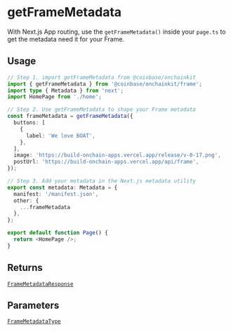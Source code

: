 # getFrameMetadata

With Next.js App routing, use the `getFrameMetadata()` inside your `page.ts` to get the metadata need it for your Frame.

## Usage

```ts
// Step 1. import getFrameMetadata from @coinbase/onchainkit
import { getFrameMetadata } from '@coinbase/onchainkit/frame';
import type { Metadata } from 'next';
import HomePage from './home';

// Step 2. Use getFrameMetadata to shape your Frame metadata
const frameMetadata = getFrameMetadata({
  buttons: [
    {
      label: 'We love BOAT',
    },
  ],
  image: 'https://build-onchain-apps.vercel.app/release/v-0-17.png',
  postUrl: 'https://build-onchain-apps.vercel.app/api/frame',
});

// Step 3. Add your metadata in the Next.js metadata utility
export const metadata: Metadata = {
  manifest: '/manifest.json',
  other: {
    ...frameMetadata
  },
};

export default function Page() {
  return <HomePage />;
}
```

## Returns

[`FrameMetadataResponse`](/frame/types#framemetadataresponse)

## Parameters

[`FrameMetadataType`](/frame/types#framemetadatatype)
